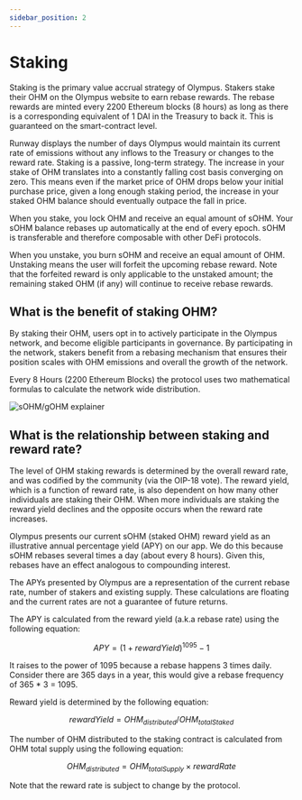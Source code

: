 ```yaml
---
sidebar_position: 2
---
```


# Staking

Staking is the primary value accrual strategy of Olympus. Stakers stake their OHM on the Olympus website to earn rebase rewards. The rebase rewards are minted every 2200 Ethereum blocks (8 hours) as long as there is a corresponding equivalent of 1 DAI in the Treasury to back it. This is guaranteed on the smart-contract level.

Runway displays the number of days Olympus would maintain its current rate of emissions without any inflows to the Treasury or changes to the reward rate.
Staking is a passive, long-term strategy. The increase in your stake of OHM translates into a constantly falling cost basis converging on zero. This means even if the market price of OHM drops below your initial purchase price, given a long enough staking period, the increase in your staked OHM balance should eventually outpace the fall in price.

When you stake, you lock OHM and receive an equal amount of sOHM. Your sOHM balance rebases up automatically at the end of every epoch. sOHM is transferable and therefore composable with other DeFi protocols.

When you unstake, you burn sOHM and receive an equal amount of OHM. Unstaking means the user will forfeit the upcoming rebase reward. Note that the forfeited reward is only applicable to the unstaked amount; the remaining staked OHM (if any) will continue to receive rebase rewards.

## What is the benefit of staking OHM?

By staking their OHM, users opt in to actively participate in the Olympus network, and become eligible participants in governance. By participating in the network, stakers benefit from a rebasing mechanism that ensures their position scales with OHM emissions and overall the growth of the network.

Every 8 Hours (2200 Ethereum Blocks) the protocol uses two mathematical formulas to calculate the network wide distribution.

![sOHM/gOHM explainer](../.gitbook/assets/sohmgohm.png)

## What is the relationship between staking and reward rate?

The level of OHM staking rewards is determined by the overall reward rate, and was codified by the community (via the OIP-18 vote). The reward yield, which is a function of reward rate, is also dependent on how many other individuals are staking their OHM. When more individuals are staking the reward yield declines and the opposite occurs when the reward rate increases.

Olympus presents our current sOHM (staked OHM) reward yield as an illustrative annual percentage yield (APY) on our app. We do this because sOHM rebases several times a day (about every 8 hours). Given this, rebases have an effect analogous to compounding interest.

The APYs presented by Olympus are a representation of the current rebase rate, number of stakers and existing supply.  These calculations are floating and the current rates are not a guarantee of future returns.

The APY is calculated from the reward yield \(a.k.a rebase rate\) using the following equation:

$$
APY = ( 1 + rewardYield )^{1095} - 1
$$

It raises to the power of 1095 because a rebase happens 3 times daily. Consider there are 365 days in a year, this would give a rebase frequency of 365 \* 3 = 1095.

Reward yield is determined by the following equation:

$$
rewardYield = OHM_{distributed} / OHM_{totalStaked}
$$

The number of OHM distributed to the staking contract is calculated from OHM total supply using the following equation:

$$
OHM_{distributed} = OHM_{totalSupply} \times rewardRate
$$

Note that the reward rate is subject to change by the protocol.